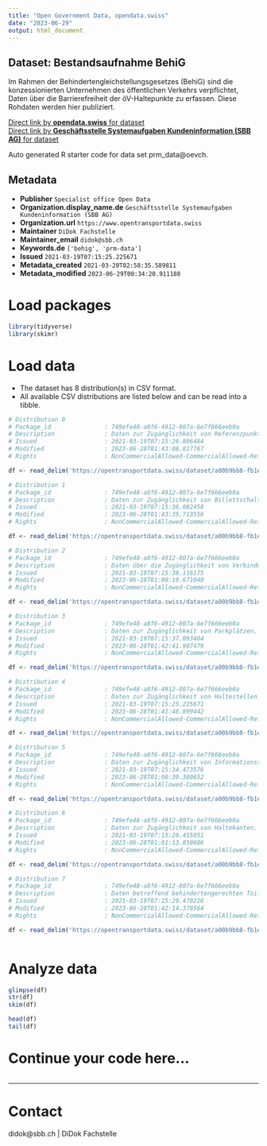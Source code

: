 ```yaml
---
title: "Open Government Data, opendata.swiss"
date: "2023-06-29"
output: html_document
---
```


## Dataset: Bestandsaufnahme BehiG

Im Rahmen der Behindertengleichstellungsgesetzes (BehiG) sind die konzessionierten Unternehmen des öffentlichen Verkehrs verpflichtet, Daten über die Barrierefreiheit der öV-Haltepunkte zu erfassen. Diese Rohdaten werden hier publiziert.

[Direct link by **opendata.swiss** for dataset](https://opendata.swiss/de/dataset/bestandsaufnahme-behig)<br>
[Direct link by **Geschäftsstelle Systemaufgaben Kundeninformation (SBB AG)** for dataset](https://opentransportdata.swiss/dataset/prm_data)

Auto generated R starter code for data set prm_data@oevch.

## Metadata

- **Publisher** `Specialist office Open Data`
- **Organization.display_name.de** `Geschäftsstelle Systemaufgaben Kundeninformation (SBB AG)`
- **Organization.url** `https://www.opentransportdata.swiss`
- **Maintainer** `DiDok Fachstelle`
- **Maintainer_email** `didok@sbb.ch`
- **Keywords.de** `['behig', 'prm-data']`
- **Issued** `2021-03-19T07:15:25.225671`
- **Metadata_created** `2021-03-20T02:58:35.589811`
- **Metadata_modified** `2023-06-29T00:34:20.911188`


# Load packages

```r

library(tidyverse)
library(skimr)

```

# Load data

-   The dataset has 8 distribution(s) in CSV format.
-   All available CSV distributions are listed below and can be read into a tibble.

```r

# Distribution 0
# Package_id               : 749efe48-a8f6-4912-807a-6e7f666eeb0a
# Description              : Daten zur Zugänglichkeit von Referenzpunkten. 
# Issued                   : 2021-03-19T07:15:26.896484
# Modified                 : 2023-06-28T01:43:08.817767
# Rights                   : NonCommercialAllowed-CommercialAllowed-ReferenceRequired

df <- read_delim('https://opentransportdata.swiss/dataset/a00b9bb8-fb1e-41a3-8280-343c4c0994ce/resource/1d7e6bec-7a96-459a-8b66-4f665b8139db/download/prm_reference_points.csv')

# Distribution 1
# Package_id               : 749efe48-a8f6-4912-807a-6e7f666eeb0a
# Description              : Daten zur Zugänglichkeit von Billettschaltern.
# Issued                   : 2021-03-19T07:15:36.082458
# Modified                 : 2023-06-28T01:43:35.713556
# Rights                   : NonCommercialAllowed-CommercialAllowed-ReferenceRequired

df <- read_delim('https://opentransportdata.swiss/dataset/a00b9bb8-fb1e-41a3-8280-343c4c0994ce/resource/2227babb-947d-49c2-8664-071262f34ec9/download/prm_ticket_counters.csv')

# Distribution 2
# Package_id               : 749efe48-a8f6-4912-807a-6e7f666eeb0a
# Description              : Daten über die Zugänglichkeit von Verbindungen zwischen Referenzpunkten und Haltekanten, etc. 
# Issued                   : 2021-03-19T07:15:38.116175
# Modified                 : 2023-06-28T01:00:10.671040
# Rights                   : NonCommercialAllowed-CommercialAllowed-ReferenceRequired

df <- read_delim('https://opentransportdata.swiss/dataset/a00b9bb8-fb1e-41a3-8280-343c4c0994ce/resource/3ea32e2a-a960-4609-a794-d1072a62a9f6/download/prm_connections.csv')

# Distribution 3
# Package_id               : 749efe48-a8f6-4912-807a-6e7f666eeb0a
# Description              : Daten zur Zugänglichkeit von Parkplätzen. 
# Issued                   : 2021-03-19T07:15:37.093404
# Modified                 : 2023-06-28T01:42:41.907479
# Rights                   : NonCommercialAllowed-CommercialAllowed-ReferenceRequired

df <- read_delim('https://opentransportdata.swiss/dataset/a00b9bb8-fb1e-41a3-8280-343c4c0994ce/resource/53387482-f48f-4164-a4fe-8614c6c86077/download/prm_parking_lots.csv')

# Distribution 4
# Package_id               : 749efe48-a8f6-4912-807a-6e7f666eeb0a
# Description              : Daten zur Zugänglichkeit von Haltestellen.
# Issued                   : 2021-03-19T07:15:25.225671
# Modified                 : 2023-06-28T01:41:46.899442
# Rights                   : NonCommercialAllowed-CommercialAllowed-ReferenceRequired

df <- read_delim('https://opentransportdata.swiss/dataset/a00b9bb8-fb1e-41a3-8280-343c4c0994ce/resource/45baab8e-39ff-4821-b25a-81444e888397/download/prm_stop_places.csv')

# Distribution 5
# Package_id               : 749efe48-a8f6-4912-807a-6e7f666eeb0a
# Description              : Daten zur Zugänglichkeit von Informationsschaltern.
# Issued                   : 2021-03-19T07:15:34.473576
# Modified                 : 2023-06-28T01:00:39.380652
# Rights                   : NonCommercialAllowed-CommercialAllowed-ReferenceRequired

df <- read_delim('https://opentransportdata.swiss/dataset/a00b9bb8-fb1e-41a3-8280-343c4c0994ce/resource/bdb3251a-9687-430f-b364-a4262b2b95e2/download/prm_info_desks.csv')

# Distribution 6
# Package_id               : 749efe48-a8f6-4912-807a-6e7f666eeb0a
# Description              : Daten zur Zugänglichkeit von Haltekanten. 
# Issued                   : 2021-03-19T07:15:28.455051
# Modified                 : 2023-06-28T01:01:13.850606
# Rights                   : NonCommercialAllowed-CommercialAllowed-ReferenceRequired

df <- read_delim('https://opentransportdata.swiss/dataset/a00b9bb8-fb1e-41a3-8280-343c4c0994ce/resource/c2de4cdb-aef9-4838-b43c-0437aca76417/download/prm_platforms.csv')

# Distribution 7
# Package_id               : 749efe48-a8f6-4912-807a-6e7f666eeb0a
# Description              : Daten betreffend behindertengerechten Toiletten und deren Zugang. 
# Issued                   : 2021-03-19T07:15:29.470226
# Modified                 : 2023-06-28T01:42:14.378564
# Rights                   : NonCommercialAllowed-CommercialAllowed-ReferenceRequired

df <- read_delim('https://opentransportdata.swiss/dataset/a00b9bb8-fb1e-41a3-8280-343c4c0994ce/resource/915e37f1-2715-4532-9d0f-307b6844367a/download/prm_toilets.csv')



```

# Analyze data

```r

glimpse(df)
str(df)
skim(df)

head(df)
tail(df)

```

# Continue your code here...

```r

```

------------------------------------------------------------------------

# Contact

didok@sbb.ch | DiDok Fachstelle
